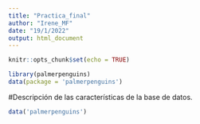 ```yaml
---
title: "Practica_final"
author: "Irene_MF"
date: "19/1/2022"
output: html_document
---
```


```r
knitr::opts_chunk$set(echo = TRUE)
```

```r
library(palmerpenguins)
data(package = 'palmerpenguins')
```

#Descripción de las características de la base de datos. 

```r
data('palmerpenguins')
```



